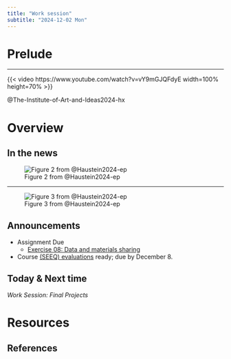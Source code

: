 ```yaml
---
title: "Work session"
subtitle: "2024-12-02 Mon"
---
```


# Prelude

---

{{< video https://www.youtube.com/watch?v=vY9mGJQFdyE width=100% height=70% >}}

@The-Institute-of-Art-and-Ideas2024-hx

# Overview

## In the news

![Figure 2 from @Haustein2024-ep](../include/img/haustein-2024-fig-02.png)

---

![Figure 3 from @Haustein2024-ep](../include/img/haustein-2024-fig-03.png)

## Announcements

- [Assignment Due]{.orange_due}
    - [Exercise 08: Data and materials sharing](exercises/ex08-sharing.qmd)
- Course [(SEEQ) evaluations](https://seeq-student.k8s.psu.edu/SEEQ) ready; due by December 8.

## Today & Next time

*Work Session: Final Projects*

# Resources

## References
